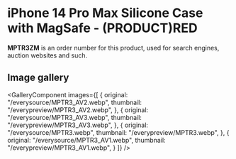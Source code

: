 
# iPhone 14 Pro Max Silicone Case with MagSafe - (PRODUCT)RED

<Callout type='info' emoji='👉🏻'>**MPTR3ZM** is an order number for this product, used for search engines, auction websites and such.</Callout>

## Image gallery

<GalleryComponent
    images={[
      {
        original: "/everysource/MPTR3_AV2.webp",
        thumbnail: "/everypreview/MPTR3_AV2.webp",
      },
      {
        original: "/everysource/MPTR3_AV3.webp",
        thumbnail: "/everypreview/MPTR3_AV3.webp",
      },
      {
        original: "/everysource/MPTR3.webp",
        thumbnail: "/everypreview/MPTR3.webp",
      },
      {
        original: "/everysource/MPTR3_AV1.webp",
        thumbnail: "/everypreview/MPTR3_AV1.webp",
      }
    ]}
  />
